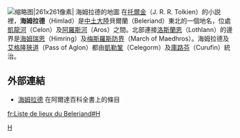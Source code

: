 [[File:Himlad.jpg|缩略图|261x261像素|
海姆拉德的地圖
]]
在[[托爾金|托爾金]]（J. R. R. Tolkien）的小説裡，'''海姆拉德'''（Himlad）是[[中土大陸|中土大陸]]貝爾蘭（Beleriand）東北的一個地名，位處[[凱龍河|凱龍河]]（Celon）及[[阿羅斯河|阿羅斯河]]（Aros）之間。北部連接[[洛斯蘭恩|洛斯蘭恩]]（Lothlann）的邊界是[[海姆瑞恩|海姆瑞恩]]（Himring）及[[梅斯羅斯防界|梅斯羅斯防界]]（March of Maedhros）。海姆拉德及[[艾格隆狹道|艾格隆狹道]]（Pass of Aglon）都由[[凱勒鞏|凱勒鞏]]（Celegorm）及[[庫路芬|庫路芬]]（Curufin）統治。

== 外部連結 ==
* [http://www.glyphweb.com/arda/h/himlad.html 海姆拉德] {{Wayback|url=http://www.glyphweb.com/arda/h/himlad.html |date=20180324162413 }}在阿爾達百科全書上的條目{{en}}
{{Arda Realms Age1}}

[[Category:中土大陸的地理|H]]

[[fr:Liste_de_lieux_du_Beleriand#H|fr:Liste de lieux du Beleriand#H]]